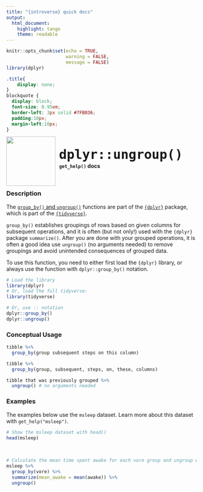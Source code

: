 ```yaml
---
title: "{introverse} quick docs"
output: 
  html_document:
    highlight: tango
    theme: readable
---
```



```r
knitr::opts_chunk$set(echo = TRUE, 
                      warning = FALSE, 
                      message = FALSE)
library(dplyr)
```

```css
.title{
    display: none;
}
blockquote {
  display: block;
  font-size: 0.95em;
  border-left: 3px solid #7FB036;
  padding:10px;
  margin-left:10px;
}
```

<div>
<br>
 <img src = "logo.png" style = "float:left;height:130px;margin-top:-20px;">
 <span style = "font-weight:bold;font-size:40px;"> 
  &nbsp;<code>dplyr::ungroup()</code>
 </span>
 <br>
 <b>&nbsp;&nbsp;&nbsp;<code>get_help()</code> docs</b>
</div>
<br>

### Description

The [`group_by()` and `ungroup()`](https://dplyr.tidyverse.org/reference/group_by.html) functions are part of the [`{dplyr}`](https://dplyr.tidyverse.org/) package, which is part of the [`{tidyverse}`](https://www.tidyverse.org/).

`group_by()` establishes groupings of rows based on given columns for subsequent operations, and it is often (but not only!) used with the `{dplyr}` package `summarize()`. After you are done with your grouped operations, it is often a good idea use `ungroup()` (no arguments needed) to remove groupings and avoid unintended consequences of grouped data.



<!-- Add the following if the topic is a function that does NOT come with base R, and uncomment/fill in the subsequent multiline HTML comment: -->
To use this function, you need to either first load the `{dplyr}` library, or always use the function with `dplyr::group_by()` notation.

```r
# Load the library
library(dplyr)
# Or, load the full tidyverse:
library(tidyverse)

# Or, use :: notation
dplyr::group_by()
dplyr::ungroup()
```


### Conceptual Usage 

```r
tibble %>% 
  group_by(group subsequent steps on this column)

tibble %>% 
  group_by(group, subsequent, steps, on, these, columns)

tibble that was previously grouped %>% 
  ungroup() # no arguments needed
```

### Examples

The examples below use the `msleep` dataset. Learn more about this dataset with `get_help("msleep")`.

```r
# Show the msleep dataset with head()
head(msleep)
```

<br>
```r
# Calculate the mean time spent awake for each vore group and ungroup when finished
msleep %>% 
  group_by(vore) %>%
  summarize(mean_awake = mean(awake)) %>%
  ungroup()
```
